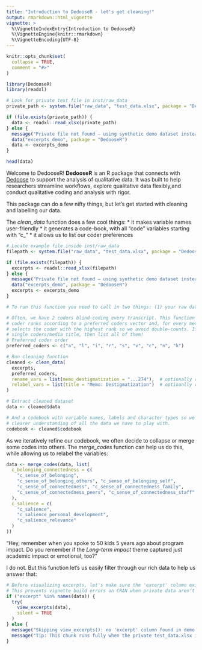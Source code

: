 ```yaml
---
title: "Introduction to DedooseR - let's get cleaning!"
output: rmarkdown::html_vignette
vignette: >
  %\VignetteIndexEntry{Introduction to DedooseR}
  %\VignetteEngine{knitr::rmarkdown}
  %\VignetteEncoding{UTF-8}
---
```


```r
knitr::opts_chunk$set(
  collapse = TRUE,
  comment = "#>"
)
```


```r
library(DedooseR)
library(readxl)

# Look for private test file in inst/raw_data
private_path <- system.file("raw_data", "test_data.xlsx", package = "DedooseR")

if (file.exists(private_path)) {
  data <- readxl::read_xlsx(private_path)
} else {
  message("Private file not found — using synthetic demo dataset instead.")
  data("excerpts_demo", package = "DedooseR")
  data <- excerpts_demo
}

head(data)
```

Welcome to DedooseR! **DedooseR** is an R package that connects with 
[Dedoose](https://www.dedoose.com/) to support the analysis of qualitative data.
It was built to help researchers streamline workflows, explore qualitative data 
flexibly,and conduct qualitative coding and analysis with rigor. 

This package can do a few nifty things, but let's get started with cleaning and 
labelling our data. 

The *clean_data* function does a few cool things:
* it makes variable names user-friendly
* it generates a code-book, with all "code" variables starting with "c_"
* it allows us to list our coder preferences

```r
# Locate example file inside inst/raw_data
filepath <- system.file("raw_data", "test_data.xlsx", package = "DedooseR")

if (file.exists(filepath)) {
  excerpts <- readxl::read_xlsx(filepath)
} else {
  message("Private file not found — using synthetic demo dataset instead.")
  data("excerpts_demo", package = "DedooseR")
  excerpts <- excerpts_demo
}

# To run this function you need to call in two things: (1) your raw data and (2) your coder preferences

# Often, we have 2 coders blind-coding every transcript. This function assigns 
# coder ranks according to a preferred coders vector and, for every media title, 
# selects the coder with the highest rank so we avoid double-counts. If you have 
# single coders/media title, then list all of them!
# Preferred coder order
preferred_coders <- c("a", "l", "i", "r", "s", "v", "c", "n", "k")

# Run cleaning function
cleaned <- clean_data(
  excerpts,
  preferred_coders,
  rename_vars = list(memo_destigmatization = "...274"),  # optionally rename variables
  relabel_vars = list(title = "Memo: Destigmatization")  # optioanlly relabel variables
)

# Extract cleaned dataset
data <- cleaned$data

# And a codebook with variable names, labels and character types so we have a
# clearer understanding of all the data we have to play with. 
codebook <- cleaned$codebook

```

As we iteratively refine our codebook, we often decide to collapse or merge
some codes into others. The *merge_codes* function can help us do this, while 
allowing us to relabel the variables:

```r
data <- merge_codes(data, list(
  c_belonging_connectedness = c(
    "c_sense_of_belonging",
    "c_sense_of_belonging_others", "c_sense_of_belonging_self",
    "c_sense_of_connectedness", "c_sense_of_connectedness_family",
    "c_sense_of_connectedness_peers", "c_sense_of_connectedness_staff"
  ),
  c_salience = c(
    "c_salience",
    "c_salience_personal_development",
    "c_salience_relevance"
  )
))
```

"Hey, remember when you spoke to 50 kids 5 years ago about program impact. 
Do you remember if the *Long-term impact* theme captured just academic 
impact or emotional, too?"

I do not. But this function let's us easily filter through our rich data to
help us answer that:

```r
# Before visualizing excerpts, let's make sure the 'excerpt' column exists.
# This prevents vignette build errors on CRAN when private data aren't shipped.
if ("excerpt" %in% names(data)) {
  try(
    view_excerpts(data),
    silent = TRUE
  )
} else {
  message("Skipping view_excerpts(): no 'excerpt' column found in demo data.")
  message("Tip: This chunk runs fully when the private test_data.xlsx is available.")
}
```



